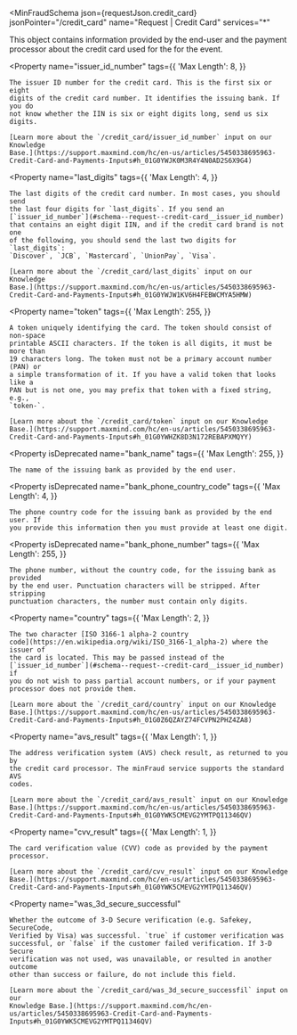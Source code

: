 
<MinFraudSchema
  json={requestJson.credit_card}
  jsonPointer="/credit_card"
  name="Request | Credit Card"
  services="*"
>
  This object contains information provided by the end-user and the payment
  processor about the credit card used for the for the event.

  <Property
    name="issuer_id_number"
    tags={{
      'Max Length': 8,
    }}
  >
    The issuer ID number for the credit card. This is the first six or eight
    digits of the credit card number. It identifies the issuing bank. If you do
    not know whether the IIN is six or eight digits long, send us six digits.

    [Learn more about the `/credit_card/issuer_id_number` input on our Knowledge
    Base.](https://support.maxmind.com/hc/en-us/articles/5450338695963-Credit-Card-and-Payments-Inputs#h_01G0YWJK0M3R4Y4N0AD2S6X9G4)

  </Property>

  <Property
    name="last_digits"
    tags={{
      'Max Length': 4,
    }}
  >
    The last digits of the credit card number. In most cases, you should send
    the last four digits for `last_digits`. If you send an
    [`issuer_id_number`](#schema--request--credit-card__issuer_id_number)
    that contains an eight digit IIN, and if the credit card brand is not one
    of the following, you should send the last two digits for `last_digits`:
    `Discover`, `JCB`, `Mastercard`, `UnionPay`, `Visa`.

    [Learn more about the `/credit_card/last_digits` input on our Knowledge
    Base.](https://support.maxmind.com/hc/en-us/articles/5450338695963-Credit-Card-and-Payments-Inputs#h_01G0YWJW1KV6H4FEBWCMYA5HMW)

  </Property>

  <Property
    name="token"
    tags={{
      'Max Length': 255,
    }}
  >
    A token uniquely identifying the card. The token should consist of non-space
    printable ASCII characters. If the token is all digits, it must be more than
    19 characters long. The token must not be a primary account number (PAN) or
    a simple transformation of it. If you have a valid token that looks like a
    PAN but is not one, you may prefix that token with a fixed string, e.g.,
    `token-`.

    [Learn more about the `/credit_card/token` input on our Knowledge
    Base.](https://support.maxmind.com/hc/en-us/articles/5450338695963-Credit-Card-and-Payments-Inputs#h_01G0YWHZK8D3N172REBAPXMQYY)

  </Property>

  <Property
    isDeprecated
    name="bank_name"
    tags={{
      'Max Length': 255,
    }}
  >
    The name of the issuing bank as provided by the end user.
  </Property>

  <Property
    isDeprecated
    name="bank_phone_country_code"
    tags={{
      'Max Length': 4,
    }}
  >
    The phone country code for the issuing bank as provided by the end user. If
    you provide this information then you must provide at least one digit.
  </Property>

  <Property
    isDeprecated
    name="bank_phone_number"
    tags={{
      'Max Length': 255,
    }}
  >
    The phone number, without the country code, for the issuing bank as provided
    by the end user. Punctuation characters will be stripped. After stripping
    punctuation characters, the number must contain only digits.
  </Property>

  <Property
    name="country"
    tags={{
      'Max Length': 2,
    }}
  >
    The two character [ISO 3166-1 alpha-2 country
    code](https://en.wikipedia.org/wiki/ISO_3166-1_alpha-2) where the issuer of
    the card is located. This may be passed instead of the
    [`issuer_id_number`](#schema--request--credit-card__issuer_id_number) if
    you do not wish to pass partial account numbers, or if your payment
    processor does not provide them.

    [Learn more about the `/credit_card/country` input on our Knowledge
    Base.](https://support.maxmind.com/hc/en-us/articles/5450338695963-Credit-Card-and-Payments-Inputs#h_01G0Z6QZAYZ74FCVPN2PHZ4ZA8)

  </Property>

  <Property
    name="avs_result"
    tags={{
      'Max Length': 1,
    }}
  >
    The address verification system (AVS) check result, as returned to you by
    the credit card processor. The minFraud service supports the standard AVS
    codes.

    [Learn more about the `/credit_card/avs_result` input on our Knowledge
    Base.](https://support.maxmind.com/hc/en-us/articles/5450338695963-Credit-Card-and-Payments-Inputs#h_01G0YWK5CMEVG2YMTPQ11346QV)

  </Property>

  <Property
    name="cvv_result"
    tags={{
      'Max Length': 1,
    }}
  >
    The card verification value (CVV) code as provided by the payment processor.

    [Learn more about the `/credit_card/cvv_result` input on our Knowledge
    Base.](https://support.maxmind.com/hc/en-us/articles/5450338695963-Credit-Card-and-Payments-Inputs#h_01G0YWK5CMEVG2YMTPQ11346QV)

  </Property>

  <Property
    name="was_3d_secure_successful"
  >
    Whether the outcome of 3-D Secure verification (e.g. Safekey, SecureCode,
    Verified by Visa) was successful. `true` if customer verification was
    successful, or `false` if the customer failed verification. If 3-D Secure
    verification was not used, was unavailable, or resulted in another outcome
    other than success or failure, do not include this field.

    [Learn more about the `/credit_card/was_3d_secure_successfil` input on our
    Knowledge Base.](https://support.maxmind.com/hc/en-us/articles/5450338695963-Credit-Card-and-Payments-Inputs#h_01G0YWK5CMEVG2YMTPQ11346QV)

  </Property>
</MinFraudSchema>
